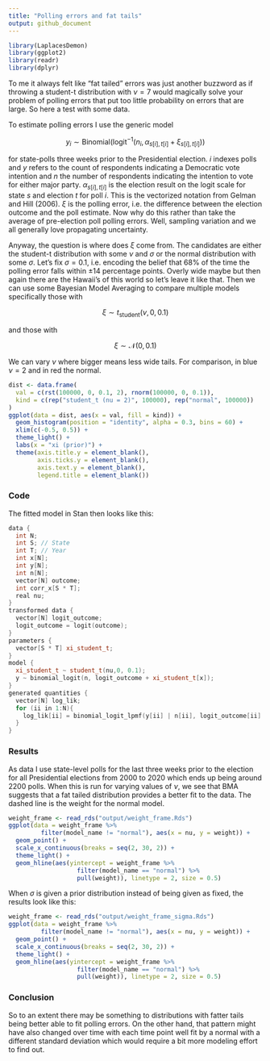 ```yaml
---
title: "Polling errors and fat tails"
output: github_document
---
```


```r
library(LaplacesDemon)
library(ggplot2)
library(readr)
library(dplyr)
```

To me it always felt like "fat tailed" errors was just another buzzword as if throwing a student-t distribution with $\nu = 7$ would magically solve your problem of polling errors that put too little probability on errors that are large. So here a test with some data.

To estimate polling errors I use the generic model

$$
y_i \sim \text{Binomial}(\text{logit}^{-1}(n_i, \alpha_{s[i], t[i]} + \xi_{s[i], t[i]}))
$$

for state-polls three weeks prior to the Presidential election. $i$ indexes polls and $y$ refers to the count of respondents indicating a Democratic vote intention and $n$ the number of respondents indicating the intention to vote for either major party. $\alpha_{s[i], t[i]}$ is the election result on the logit scale for state $s$ and election $t$ for poll $i$. This is the vectorized notation from Gelman and Hill (2006). $\xi$ is the polling error, i.e. the difference between the election outcome and the poll estimate. Now why do this rather than take the average of pre-election poll polling errors. Well, sampling variation and we all generally love propagating uncertainty.

Anyway, the question is where does $\xi$ come from. The candidates are either the student-t distribution with some $\nu$ and $\sigma$ or the normal distribution with some $\sigma$. Let's fix $\sigma = 0.1$, i.e. encoding the belief that 68\% of the time the polling error falls within $\pm 14$ percentage points. Overly wide maybe but then again there are the Hawaii's of this world so let's leave it like that. Then we can use some Bayesian Model Averaging to compare multiple models specifically those with

$$
\xi \sim t_\text{student}(\nu, 0, 0.1)
$$

and those with 

$$
\xi \sim \mathcal{N}(0, 0.1)
$$

We can vary $\nu$ where bigger means less wide tails. For comparison, in blue $\nu = 2$ and in red the normal.

```r
dist <- data.frame(
  val = c(rst(100000, 0, 0.1, 2), rnorm(100000, 0, 0.1)),
  kind = c(rep("student_t (nu = 2)", 100000), rep("normal", 100000))
)
ggplot(data = dist, aes(x = val, fill = kind)) + 
  geom_histogram(position = "identity", alpha = 0.3, bins = 60) +
  xlim(c(-0.5, 0.5)) +
  theme_light() + 
  labs(x = "xi (prior)") +
  theme(axis.title.y = element_blank(),
        axis.ticks.y = element_blank(),
        axis.text.y = element_blank(),
        legend.title = element_blank())
```

### Code

The fitted model in Stan then looks like this:

```c++
data {
  int N;
  int S; // State
  int T; // Year
  int x[N];
  int y[N];
  int n[N];
  vector[N] outcome;
  int corr_x[S * T];
  real nu;
}
transformed data {
  vector[N] logit_outcome;
  logit_outcome = logit(outcome);
}
parameters {
  vector[S * T] xi_student_t;
}
model {
  xi_student_t ~ student_t(nu,0, 0.1);
  y ~ binomial_logit(n, logit_outcome + xi_student_t[x]);
}
generated quantities {
  vector[N] log_lik;
  for (ii in 1:N){
    log_lik[ii] = binomial_logit_lpmf(y[ii] | n[ii], logit_outcome[ii] + xi_student_t[x[ii]]);
  }
}
```

### Results

As data I use state-level polls for the last three weeks prior to the election for all Presidential elections from 2000 to 2020 which ends up being around 2200 polls. When this is run for varying values of $\nu$, we see that BMA suggests that a fat tailed distribution provides a better fit to the data. The dashed line is the weight for the normal model.

```r
weight_frame <- read_rds("output/weight_frame.Rds")
ggplot(data = weight_frame %>%
         filter(model_name != "normal"), aes(x = nu, y = weight)) +
  geom_point() +
  scale_x_continuous(breaks = seq(2, 30, 2)) +
  theme_light() + 
  geom_hline(aes(yintercept = weight_frame %>%
                   filter(model_name == "normal") %>%
                   pull(weight)), linetype = 2, size = 0.5)
```

When $\sigma$ is given a prior distribution instead of being given as fixed, the results look like this:

```r
weight_frame <- read_rds("output/weight_frame_sigma.Rds")
ggplot(data = weight_frame %>%
         filter(model_name != "normal"), aes(x = nu, y = weight)) +
  geom_point() +
  scale_x_continuous(breaks = seq(2, 30, 2)) +
  theme_light() + 
  geom_hline(aes(yintercept = weight_frame %>%
                   filter(model_name == "normal") %>%
                   pull(weight)), linetype = 2, size = 0.5)
```

### Conclusion

So to an extent there may be something to distributions with fatter tails being better able to fit polling errors. On the other hand, that pattern might have also changed over time with each time point well fit by a normal with a different standard deviation which would require a bit more modeling effort to find out.
